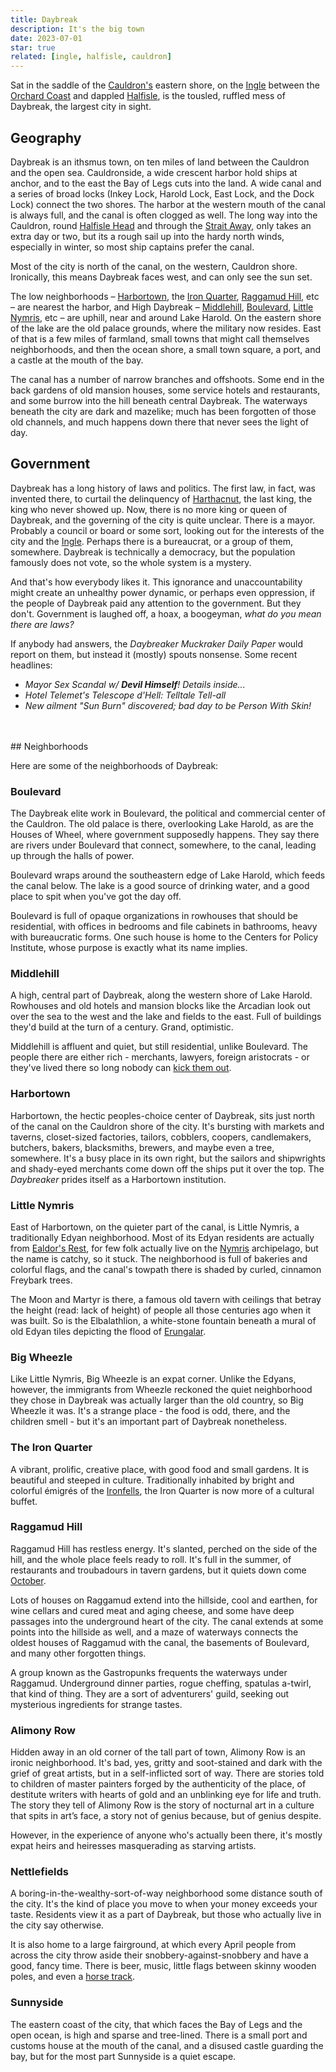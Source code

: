 ```yaml
---
title: Daybreak
description: It's the big town
date: 2023-07-01
star: true
related: [ingle, halfisle, cauldron]
---
```


Sat in the saddle of the [Cauldron's](cauldron) eastern shore, on the [Ingle]() between the [Orchard Coast]() and dappled [Halfisle](), is the tousled, ruffled mess of Daybreak, the largest city in sight.

## Geography

Daybreak is an ithsmus town, on ten miles of land between the Cauldron and the open sea. Cauldronside, a wide crescent harbor hold ships at anchor, and to the east the Bay of Legs cuts into the land. A wide canal and a series of broad locks (Inkey Lock, Harold Lock, East Lock, and the Dock Lock) connect the two shores. The harbor at the western mouth of the canal is always full, and the canal is often clogged as well. The long way into the Cauldron, round [Halfisle Head](halfisle#) and through the [Strait Away](cauldron#the-strait-away), only takes an extra day or two, but its a rough sail up into the hardy north winds, especially in winter, so most ship captains prefer the canal.

Most of the city is north of the canal, on the western, Cauldron shore. Ironically, this means Daybreak faces west, and can only see the sun set. 

The low neighborhoods &ndash; [Harbortown](#), the [Iron Quarter](daybreak#the-iron-quarter), [Raggamud Hill](#), etc &ndash; are nearest the harbor, and High Daybreak &ndash; [Middlehill](#), [Boulevard](#), [Little Nymris](#), etc &ndash; are uphill, near and around Lake Harold. On the eastern shore of the lake are the old palace grounds, where the military now resides. East of that is a few miles of farmland, small towns that might call themselves neighborhoods, and then the ocean shore, a small town square, a port, and a castle at the mouth of the bay.

The canal has a number of narrow branches and offshoots. Some end in the back gardens of old mansion houses, some service hotels and restaurants, and some burrow into the hill beneath central Daybreak. The waterways beneath the city are dark and mazelike; much has been forgotten of those old channels, and much happens down there that never sees the light of day.

## Government

Daybreak has a long history of laws and politics. The first law, in fact, was invented there, to curtail the delinquency of [Harthacnut](), the last king, the king who never showed up. Now, there is no more king or queen of Daybreak, and the governing of the city is quite unclear. There is a mayor. Probably a council or board or some sort, looking out for the interests of the city and the [Ingle](). Perhaps there is a bureaucrat, or a group of them, somewhere. Daybreak is technically a democracy, but the population famously does not vote, so the whole system is a mystery.

And that's how everybody likes it. This ignorance and unaccountability might create an unhealthy power dynamic, or perhaps even oppression, if the people of Daybreak paid any attention to the government. But they don't. Government is laughed off, a hoax, a boogeyman, _what do you mean there are laws?_

If anybody had answers, the _Daybreaker Muckraker Daily Paper_ would report on them, but instead it (mostly) spouts nonsense. Some recent headlines:
- _Mayor Sex Scandal w/ **Devil Himself**! Details inside..._
- _Hotel Telemet's Telescope d'Hell: Telltale Tell-all_
- _New ailment "Sun Burn" discovered; bad day to be Person With Skin!_

<br />
<br />
## Neighborhoods

Here are some of the neighborhoods of Daybreak:

### Boulevard

The Daybreak elite work in Boulevard, the political and commercial center of the Cauldron. The old palace is there, overlooking Lake Harold, as are the Houses of Wheel, where government supposedly happens. They say there are rivers under Boulevard that connect, somewhere, to the canal, leading up through the halls of power.

Boulevard wraps around the southeastern edge of Lake Harold, which feeds the canal below. The lake is a good source of drinking water, and a good place to spit when you've got the day off.

Boulevard is full of opaque organizations in rowhouses that should be residential, with offices in bedrooms and file cabinets in bathrooms, heavy with bureaucratic forms. One such house is home to the Centers for Policy Institute, whose purpose is exactly what its name implies.

### Middlehill

A high, central part of Daybreak, along the western shore of Lake Harold. Rowhouses and old hotels and mansion blocks like the Arcadian look out over the sea to the west and the lake and fields to the east. Full of buildings they'd build at the turn of a century. Grand, optimistic.

Middlehill is affluent and quiet, but still residential, unlike Boulevard. The people there are either rich - merchants, lawyers, foreign aristocrats - or they've lived there so long nobody can [kick them out](upstairs).

### Harbortown

Harbortown, the hectic peoples-choice center of Daybreak, sits just north of the canal on the Cauldron shore of the city. It's bursting with markets and taverns, closet-sized factories, tailors, cobblers, coopers, candlemakers, butchers, bakers, blacksmiths, brewers, and maybe even a tree, somewhere. It's a busy place in its own right, but the sailors and shipwrights and shady-eyed merchants come down off the ships put it over the top. The _Daybreaker_ prides itself as a Harbortown institution.

### Little Nymris

East of Harbortown, on the quieter part of the canal, is Little Nymris, a traditionally Edyan neighborhood. Most of its Edyan residents are actually from [Ealdor's Rest](ealdorsrest), for few folk actually live on the [Nymris]() archipelago, but the name is catchy, so it stuck. The neighborhood is full of bakeries and colorful flags, and the canal's towpath there is shaded by curled, cinnamon Freybark trees.

The Moon and Martyr is there, a famous old tavern with ceilings that betray the height (read: lack of height) of people all those centuries ago when it was built. So is the Elbalathlion, a white-stone fountain beneath a mural of old Edyan tiles depicting the flood of [Erungalar]().

### Big Wheezle

Like Little Nymris, Big Wheezle is an expat corner. Unlike the Edyans, however, the immigrants from Wheezle reckoned the quiet neighborhood they chose in Daybreak was actually larger than the old country, so Big Wheezle it was. It's a strange place - the food is odd, there, and the children smell - but it's an important part of Daybreak nonetheless.

### The Iron Quarter

A vibrant, prolific, creative place, with good food and small gardens. It is beautiful and steeped in culture. Traditionally inhabited by bright and colorful émigrés of the [Ironfells](), the Iron Quarter is now more of a cultural buffet.

### Raggamud Hill

Raggamud Hill has restless energy. It's slanted, perched on the side of the hill, and the whole place feels ready to roll. It's full in the summer, of restaurants and troubadours in tavern gardens, but it quiets down come [October](tide#octobering).

Lots of houses on Raggamud extend into the hillside, cool and earthen, for wine cellars and cured meat and aging cheese, and some have deep passages into the underground heart of the city. The canal extends at some points into the hillside as well, and a maze of waterways connects the oldest houses of Raggamud with the canal, the basements of Boulevard, and many other forgotten things.

A group known as the Gastropunks frequents the waterways under Raggamud. Underground dinner parties, rogue cheffing, spatulas a-twirl, that kind of thing. They are a sort of adventurers' guild, seeking out mysterious ingredients for strange tastes.

### Alimony Row

Hidden away in an old corner of the tall part of town, Alimony Row is an ironic neighborhood. It's bad, yes, gritty and soot-stained and dark with the grief of great artists, but in a self-inflicted sort of way. There are stories told to children of master painters forged by the authenticity of the place, of destitute writers with hearts of gold and an unblinking eye for life and truth. The story they tell of Alimony Row is the story of nocturnal art in a culture that spits in art’s face, a story not of genius because, but of genius despite.

However, in the experience of anyone who's actually been there, it's mostly expat heirs and heiresses masquerading as starving artists.

### Nettlefields

A boring-in-the-wealthy-sort-of-way neighborhood some distance south of the city. It's the kind of place you move to when your money exceeds your taste. Residents view it as a part of Daybreak, but those who actually live in the city say otherwise.

It is also home to a large fairground, at which every April people from across the city throw aside their snobbery-against-snobbery and have a good, fancy time. There is beer, music, little flags between skinny wooden poles, and even a [horse track](badbugs).

### Sunnyside

The eastern coast of the city, that which faces the Bay of Legs and the open ocean, is high and sparse and tree-lined. There is a small port and customs house at the mouth of the canal, and a disused castle guarding the bay, but for the most part Sunnyside is a quiet escape.
